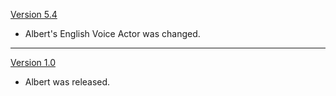 {{Change History/Header}}
[[Version 5.4]]
* Albert's English Voice Actor was changed.
----
[[Version 1.0]]
* Albert was released.